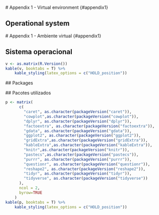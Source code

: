 <EN>
# Appendix 1 - Virtual environment {#appendix1}

## Operational system
</EN>

<PT>
# Appendix 1 - Ambiente virtual {#appendix1}

## Sistema operacional
</PT>

```r
v <- as.matrix(R.Version())
kable(v, booktabs = T) %>%
    kable_styling(latex_options = c("HOLD_position"))
```

<EN>
## Packages
</EN>

<PT>
## Pacotes utilizados
</PT>

```r
p <- matrix(
      c(
        "caret", as.character(packageVersion("caret")),
        "cowplot",as.character(packageVersion("cowplot")),
        "dplyr", as.character(packageVersion("dplyr")),
        "factoextra", as.character(packageVersion("factoextra")),
        "gdata", as.character(packageVersion("gdata")),
        "ggplot2", as.character(packageVersion("ggplot2")),
        "gridExtra",as.character(packageVersion("gridExtra")),
        "kableExtra",as.character(packageVersion("kableExtra")),
        "knitr",as.character(packageVersion("knitr")),
        "pastecs",as.character(packageVersion("pastecs")),
        "purrr", as.character(packageVersion("purrr")),
        "questionr", as.character(packageVersion("questionr")),
        "reshape2", as.character(packageVersion("reshape2")),
        "tidyr", as.character(packageVersion("tidyr")),
        "tidyverse", as.character(packageVersion("tidyverse"))
      ),
      ncol = 2,
      byrow=TRUE
    )
kable(p, booktabs = T) %>%
    kable_styling(latex_options = c("HOLD_position"))
```

\newpage